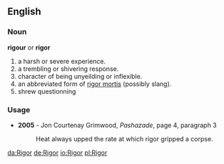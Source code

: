==English==
===Noun===
'''rigour''' or '''rigor'''

# a harsh or severe experience.
# a trembling or shivering response.
# character of being unyeilding or inflexible.
# an abbreviated form of [[rigor mortis]] (possibly slang).
# shrew questionning

===Usage===
*'''2005''' - Jon Courtenay Grimwood, ''Pashazade'', page 4, paragraph 3
*:Heat always upped the rate at which rigor gripped a corpse.

[[da:Rigor]]
[[de:Rigor]]
[[io:Rigor]]
[[pl:Rigor]]